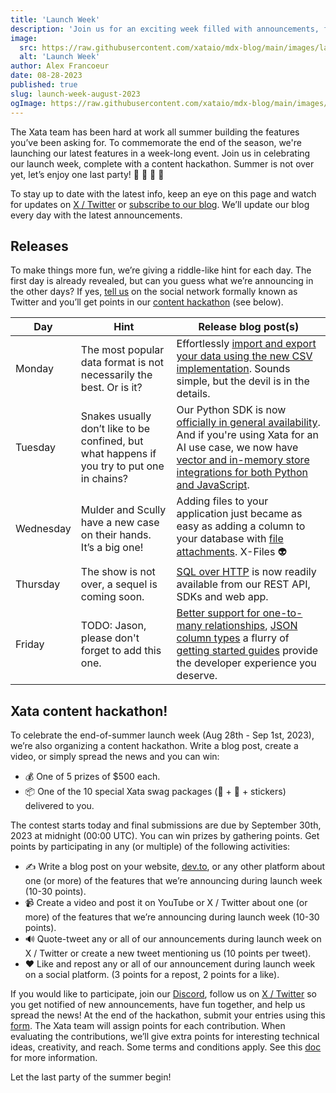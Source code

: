 ```yaml
---
title: 'Launch Week'
description: 'Join us for an exciting week filled with announcements, fun activities, and a chance to win prizes!'
image:
  src: https://raw.githubusercontent.com/xataio/mdx-blog/main/images/launch-week.jpg
  alt: 'Launch Week'
author: Alex Francoeur
date: 08-28-2023
published: true
slug: launch-week-august-2023
ogImage: https://raw.githubusercontent.com/xataio/mdx-blog/main/images/launch-week-og.jpg
---
```


The Xata team has been hard at work all summer building the features you’ve been asking for. To commemorate the end of the season, we're launching our latest features in a week-long event. Join us in celebrating our launch week, complete with a content hackathon. Summer is not over yet, let’s enjoy one last party! 🎉 🎊 🥳 🍾

To stay up to date with the latest info, keep an eye on this page and watch for updates on [X / Twitter](https://twitter.com/xata) or [subscribe to our blog](https://xata.io/blog#subscribe-blog). We’ll update our blog every day with the latest announcements.

## Releases

To make things more fun, we’re giving a riddle-like hint for each day. The first day is already revealed, but can you guess what we’re announcing in the other days? If yes, [tell us](https://twitter.com/xata/status/1696162078619320452?s=20) on the social network formally known as Twitter and you’ll get points in our [content hackathon](#xata-content-hackathon-!) (see below).

| Day       | Hint                                                                                        | Release blog post(s)                                                                                                                                                                                                                                             |
| --------- | ------------------------------------------------------------------------------------------- | ---------------------------------------------------------------------------------------------------------------------------------------------------------------------------------------------------------------------------------------------------------------- |
| Monday    | The most popular data format is not necessarily the best. Or is it?                         | Effortlessly [import and export your data using the new CSV implementation](/blog/csv-import-export). Sounds simple, but the devil is in the details.                                                                                                            |
| Tuesday   | Snakes usually don’t like to be confined, but what happens if you try to put one in chains? | Our Python SDK is now [officially in general availability](/blog/announcing-the-python-sdk-ga). And if you're using Xata for an AI use case, we now have [vector and in-memory store integrations for both Python and JavaScript](/blog/langchain-integrations). |
| Wednesday | Mulder and Scully have a new case on their hands. It’s a big one!                           | Adding files to your application just became as easy as adding a column to your database with [file attachments](/blog/file-attachments). X-Files 👽                                                                                                             |
| Thursday  | The show is not over, a sequel is coming soon.                                              | [SQL over HTTP](/blog/sql-over-http) is now readily available from our REST API, SDKs and web app.                                                                                                                                                               |
| Friday    | TODO: Jason, please don't forget to add this one.                                           | [Better support for one-to-many relationships](/blog/navigating-many-to-one), [JSON column types](/blog/json-column-type) a flurry of [getting started guides](/blog/new-getting-started-with-xata-guides) provide the developer experience you deserve.         |

## Xata content hackathon!

To celebrate the end-of-summer launch week (Aug 28th - Sep 1st, 2023), we’re also organizing a content hackathon. Write a blog post, create a video, or simply spread the news and you can win:

- 💰 One of 5 prizes of $500 each.
- 📦 One of the 10 special Xata swag packages (🧢 + 👕 + stickers) delivered to you.

The contest starts today and final submissions are due by September 30th, 2023 at midnight (00:00 UTC). You can win prizes by gathering points. Get points by participating in any (or multiple) of the following activities:

- ✍️ Write a blog post on your website, [dev.to](http://dev.to), or any other platform about one (or more) of the features that we’re announcing during launch week (10-30 points).
- 📹 Create a video and post it on YouTube or X / Twitter about one (or more) of the features that we’re announcing during launch week (10-30 points).
- 🔊 Quote-tweet any or all of our announcements during launch week on X / Twitter or create a new tweet mentioning us (10 points per tweet).
- ❤️ Like and repost any or all of our announcement during launch week on a social platform. (3 points for a repost, 2 points for a like).

If you would like to participate, join our [Discord](https://xata.io/discord), follow us on [X / Twitter](https://twitter.com/xata) so you get notified of new announcements, have fun together, and help us spread the news! At the end of the hackathon, submit your entries using this [form](https://5i8caik7lja.typeform.com/to/dF0SUISW). The Xata team will assign points for each contribution. When evaluating the contributions, we’ll give extra points for interesting technical ideas, creativity, and reach. Some terms and conditions apply. See this [doc](https://docs.google.com/document/d/1pcRjSnXyq_RZvD9_UPH5tH5rduuEVcZw2N5Rh6MKj0Q/edit?usp=sharing) for more information.

Let the last party of the summer begin!
